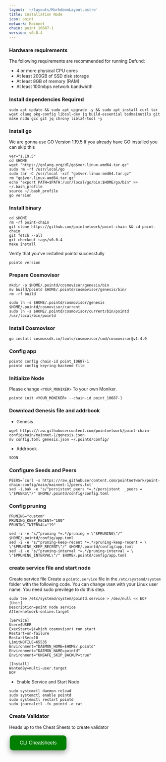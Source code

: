 ```yaml
---
layout: '~/layouts/MarkdownLayout.astro'
title: Installation Node
icon: point
network: Mainnet
chain: point_10687-1
version: v0.0.4
---
```


### Hardware requirements

The following requirements are recommended for running Defund:

- 4 or more physical CPU cores
- At least 200GB of SSD disk storage
- At least 8GB of memory (RAM)
- At least 100mbps network bandwidth


### Install dependencies Required

```
sudo apt update && sudo apt upgrade -y && sudo apt install curl tar wget clang pkg-config libssl-dev jq build-essential bsdmainutils git make ncdu gcc git jq chrony liblz4-tool -y
```

### Install go

We are gonna use GO Version 1.19.5
If you already have GO installed you can skip this 

```
ver="1.19.5"
cd $HOME
wget "https://golang.org/dl/go$ver.linux-amd64.tar.gz"
sudo rm -rf /usr/local/go
sudo tar -C /usr/local -xzf "go$ver.linux-amd64.tar.gz"
rm "go$ver.linux-amd64.tar.gz"
echo "export PATH=$PATH:/usr/local/go/bin:$HOME/go/bin" >> ~/.bash_profile
source ~/.bash_profile
go version
```

### Install binary

```
cd $HOME
rm -rf point-chain
git clone https://github.com/pointnetwork/point-chain && cd point-chain
git fetch --all
git checkout tags/v0.0.4
make install
```

Verify that you've installed pointd successfully

```
pointd version
```

### Prepare Cosmovisor
```
mkdir -p $HOME/.pointd/cosmovisor/genesis/bin
mv build/pointd $HOME/.pointd/cosmovisor/genesis/bin/
rm -rf build
```
```
sudo ln -s $HOME/.pointd/cosmovisor/genesis $HOME/.pointd/cosmovisor/current
sudo ln -s $HOME/.pointd/cosmovisor/current/bin/pointd /usr/local/bin/pointd
```

### Install Cosmovisor

```
go install cosmossdk.io/tools/cosmovisor/cmd/cosmovisor@v1.4.0
```

### Config app

```
pointd config chain-id point_10687-1
pointd config keyring-backend file
```

### Initialize Node

Please change `<YOUR_MONIKER>` To your own Moniker.

```
pointd init <YOUR_MONIKER> --chain-id point_10687-1
```

### Download Genesis file and addrbook

- Genesis

```
wget https://raw.githubusercontent.com/pointnetwork/point-chain-config/main/mainnet-1/genesis.json
mv config.toml genesis.json ~/.pointd/config/
```

- Addrbook

```
SOON
```

### Configure Seeds and Peers

```
PEERS=`curl -s https://raw.githubusercontent.com/pointnetwork/point-chain-config/main/mainnet-1/peers.txt`
sed -i.bak -e "s/^persistent_peers *=.*/persistent	_peers = \"$PEERS\"/" $HOME/.pointd/config/config.toml
```

### Config pruning

```
PRUNING="custom"
PRUNING_KEEP_RECENT="100"
PRUNING_INTERVAL="19"

sed -i -e "s/^pruning *=.*/pruning = \"$PRUNING\"/" $HOME/.pointd/config/app.toml
sed -i -e "s/^pruning-keep-recent *=.*/pruning-keep-recent = \
\"$PRUNING_KEEP_RECENT\"/" $HOME/.pointd/config/app.toml
sed -i -e "s/^pruning-interval *=.*/pruning-interval = \
\"$PRUNING_INTERVAL\"/" $HOME/.pointd/config/app.toml
```


### create service file and start node

Create service file
Create a `pointd.service` file in the `/etc/systemd/system` folder with the following code. 
You can change `USER` with your Linux user name. You need sudo previlege to do this step.

```
sudo tee /etc/systemd/system/pointd.service > /dev/null << EOF
[Unit]
Description=point node service
After=network-online.target

[Service]
User=$USER
ExecStart=$(which cosmovisor) run start
Restart=on-failure
RestartSec=10
LimitNOFILE=65535
Environment="DAEMON_HOME=$HOME/.pointd"
Environment="DAEMON_NAME=pointd"
Environment="UNSAFE_SKIP_BACKUP=true"

[Install]
WantedBy=multi-user.target
EOF
```

- Enable Service and Start Node

```
sudo systemctl daemon-reload
sudo systemctl enable pointd
sudo systemctl restart pointd
sudo journalctl -fu pointd -o cat
```

### Create Validator

Heads up to the Cheat Sheets to create validator

<a href="https://www.indonode.net/mainnet/point/cheat" target="_blank">
  <button style="background-color: green; border: none; color: white; padding: 15px 32px; text-align: center; text-decoration: none; display: inline-block; font-size: 16px; margin: 4px 2px; cursor: pointer; border-radius: 10px; box-shadow: 0 8px 16px 0 rgba(0,0,0,0.2), 0 6px 20px 0 rgba(0,0,0,0.19);" onmouseover="this.style.boxShadow='0 0 0 4px rgba(0,255,0,0.5)'" onmouseout="this.style.boxShadow='0 8px 16px 0 rgba(0,0,0,0.2), 0 6px 20px 0 rgba(0,0,0,0.19)'">CLI Cheatsheets</button>
</a>